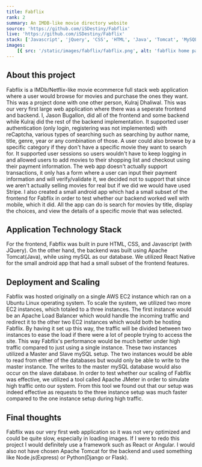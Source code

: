 ```yaml
---
title: Fabflix
rank: 2
summary: An IMDB-like movie directory website
source: 'https://github.com/iSDestiny/Fabflix'
live: 'https://github.com/iSDestiny/Fabflix'
stack: ['Javascript', 'jQuery', 'CSS', 'HTML', 'Java', 'Tomcat', 'MySQL']
images:
    [{ src: '/static/images/fabflix/fabflix.png', alt: 'fabflix home page' }]
---
```


## About this project

Fabflix is a IMDb/Netflix-like movie ecommerce full stack web application where a user would browse for movies and purchase the ones they want. This was a project done with one other person, Kulraj Dhaliwal. This was our very first large web application where there was a seperate frontend and backend. I, Jason Bugallon, did all of the frontend and some backend while Kulraj did the rest of the backend implementation. It supported user authentication (only login, registering was not implemented) with reCaptcha, various types of searching such as searching by author name, title, genre, year or any combination of those. A user could also browse by a specific category if they don't have a specific movie they want to search for. It supported user sessions so users wouldn't have to keep logging in and allowed users to add movies to their shopping list and checkout using their payment information. The web app doesn't actually support transactions, it only has a form where a user can input their payment information and will verify/validate it, we decided not to support that since we aren't actually selling movies for real but if we did we would have used Stripe. I also created a small android app which had a small subset of the frontend for Fabflix in order to test whether our backend worked well with mobile, which it did. All the app can do is search for movies by title, display the choices, and view the details of a specific movie that was selected.

## Application Technology Stack

For the frontend, Fabflix was built in pure HTML, CSS, and Javascript (with JQuery). On the other hand, the backend was built using Apache Tomcat(Java), while using mySQL as our database. We utilized React Native for the small android app that had a small subset of the frontend features.

## Deployment and Scaling

Fabflix was hosted originally on a single AWS EC2 instance which ran on a Ubuntu Linux operating system. To scale the system, we utilized two more EC2 instances, which totaled to a three instances. The first instance would be an Apache Load Balancer which would handle the incoming traffic and redirect it to the other two EC2 instances which would both be hosting Fabflix. By having it set up this way, the traffic will be divided between two instances to ease the load if there were a lot of people trying to access the site. This way Fabflix's performance would be much better under high traffic compared to just using a single instance. These two instances utilized a Master and Slave mySQL setup. The two instances would be able to read from either of the databases but would only be able to write to the master instance. The writes to the master mySQL database would also occur on the slave database. In order to test whether our scaling of Fabflix was effective, we utilized a tool called Apache JMeter in order to simulate high traffic onto our system. From this tool we found out that our setup was indeed effective as requests to the three instance setup was much faster compared to the one instance setup during high traffic.

## Final thoughts

Fabflix was our very first web application so it was not very optimized and could be quite slow, especially in loading images. If I were to redo this project I would definitely use a framework such as React or Angular. I would also not have chosen Apache Tomcat for the backend and used something like Node.js(Express) or Python(Django or Flask).
